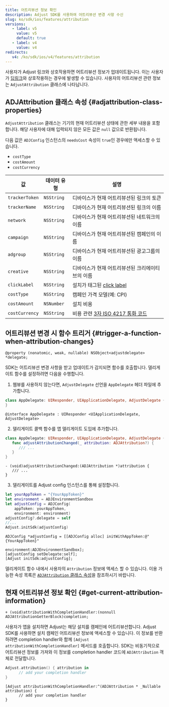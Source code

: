 ```yaml
---
title: 어트리뷰션 정보 확인
description: Adjust SDK를 사용하여 어트리뷰션 변경 사항 수신
slug: ko/sdk/ios/features/attribution
versions:
   - label: v5
     value: v5
     default: true
   - label: v4
     value: v4
redirects:
   v4: /ko/sdk/ios/v4/features/attribution
---
```


사용자가 Adjust 링크와 상호작용하면 어트리뷰션 정보가 업데이트됩니다. 이는 사용자가 [딥링크](https://help.adjust.com/ko/article/deep-links)와 상호작용하는 경우에 발생할 수 있습니다. 사용자의 어트리뷰션 관련 정보는 `AdjustAttribution` 클래스에 나타납니다.

## ADJAttribution 클래스 속성 {#adjattribution-class-properties}

`AdjustAttribution` 클래스는 기기의 현재 어트리뷰션 상태에 관한 세부 내용을 포함합니다. 해당 사용자에 대해 입력되지 않은 모든 값은 `null` 값으로 반환됩니다.

<Callout type="note">

다음 값은 `ADJConfig` 인스턴스의 `needsCost` 속성이 `true`인 경우에만 액세스할 수 있습니다.

- `costType`
- `costAmount`
- `costCurrency`

</Callout>

| 값             | 데이터 유형 | 설명                                                                         |
| -------------- | ----------- | ---------------------------------------------------------------------------- |
| `trackerToken` | `NSString`  | 디바이스가 현재 어트리뷰션된 링크의 토큰                                     |
| `trackerName`  | `NSString`  | 디바이스가 현재 어트리뷰션된 링크의 이름                                     |
| `network`      | `NSString`  | 디바이스가 현재 어트리뷰션된 네트워크의 이름                                 |
| `campaign`     | `NSString`  | 디바이스가 현재 어트리뷰션된 캠페인의 이름                                   |
| `adgroup`      | `NSString`  | 디바이스가 현재 어트리뷰션된 광고그룹의 이름                                 |
| `creative`     | `NSString`  | 디바이스가 현재 어트리뷰션된 크리에이티브의 이름                             |
| `clickLabel`   | `NSString`  | 설치가 태그된 [click label](https://help.adjust.com/ko/article/user-rewards) |
| `costType`     | `NSString`  | 캠페인 가격 모델\(예: CPI\)                                                  |
| `costAmount`   | `NSNumber`  | 설치 비용                                                                    |
| `costCurrency` | `NSString`  | 비용 관련 [3자 ISO 4217 통화 코드](https://www.iban.com/currency-codes)      |

## 어트리뷰션 변경 시 함수 트리거 {#trigger-a-function-when-attribution-changes}

<CodeBlock title="속성 선언">

```objc
@property (nonatomic, weak, nullable) NSObject<adjustdelegate> *delegate;
```

</CodeBlock>

SDK는 어트리뷰션 변경 사항을 받고 업데이트가 감지되면 함수를 호출합니다. 델리게이트 함수를 설정하려면 다음을 수행합니다.

1. 웹뷰를 사용하지 않는다면, `AdjustDelegate` 선언을 `AppDelegate` 헤더 파일에 추가합니다.

<Tabs>
<Tab title="Swift" sync="swift">

```swift
class AppDelegate: UIResponder, UIApplicationDelegate, AdjustDelegate {
}
```

</Tab>
<Tab title="Objective-C" sync="objc">

```objc
@interface AppDelegate : UIResponder <UIApplicationDelegate, AdjustDelegate>
```

</Tab>
</Tabs>

2. 델리게이트 콜백 함수를 앱 델리게이트 도입에 추가합니다.

<Tabs>
<Tab title="Swift" sync="swift">

```swift
class AppDelegate: UIResponder, UIApplicationDelegate, AdjustDelegate {
   func adjustAttributionChanged(_ attribution: ADJAttribution?) {
      /// ...
   }
}
```

</Tab>
<Tab title="Objective-C" sync="objc">

```objc
- (void)adjustAttributionChanged:(ADJAttribution *)attribution {
   /// ...
}
```

</Tab>
</Tabs>

3. 델리게이트를 Adjust config 인스턴스를 통해 설정합니다.

<Tabs>
<Tab title="Swift" sync="swift">
<CodeBlock highlight="{range: 6}">

```swift
let yourAppToken = "{YourAppToken}"
let environment = ADJEnvironmentSandbox
let adjustConfig = ADJConfig(
    appToken: yourAppToken,
    environment: environment)
adjustConfig?.delegate = self
//...
Adjust.initSdk(adjustConfig)
```

</CodeBlock>
</Tab>
<Tab title="Objective-C" sync="objc">
<CodeBlock highlight="{range: 3}">

```objc
ADJConfig *adjustConfig = [[ADJConfig alloc] initWithAppToken:@"{YourAppToken}"
                                            environment:ADJEnvironmentSandbox];
[adjustConfig setDelegate:self];
[Adjust initSdk:adjustConfig];
```

</CodeBlock>
</Tab>
</Tabs>

델리게이트 함수 내에서 사용자의 `Attribution` 정보에 액세스 할 수 있습니다. 이용 가능한 속성 목록은 [`ADJAttribution` 클래스 속성](#adjattribution-class-properties)을 참조하시기 바랍니다.

## 현재 어트리뷰션 정보 확인 {#get-current-attribution-information}

<CodeBlock title="메서드 서명">

```objc
+ (void)attributionWithCompletionHandler:(nonnull ADJAttributionGetterBlock)completion;
```

</CodeBlock>

사용자가 앱을 설치하면 Adjust는 해당 설치를 캠페인에 어트리뷰션합니다. Adjust SDK를 사용하면 설치 캠페인 어트리뷰션 정보에 액세스할 수 있습니다. 이 정보를 반환하려면 completion handler와 함께 `[Adjust attributionWithCompletionHandler]` 메서드를 호출합니다. SDK는 비동기적으로 어트리뷰션 정보를 가져와 이 정보를 completion handler 코드에 `ADJAttribution` 객체로 전달합니다.

<Tabs>
<Tab title="Swift" sync="swift">

```swift
Adjust.attribution() { attribution in
      // add your completion handler
}
```

</Tab>
<Tab title="Objective-C" sync="objc">

```objc
[Adjust attributionWithCompletionHandler:^(ADJAttribution * _Nullable attribution) {
      // add your completion handler
}
```

</Tab>
</Tabs>
